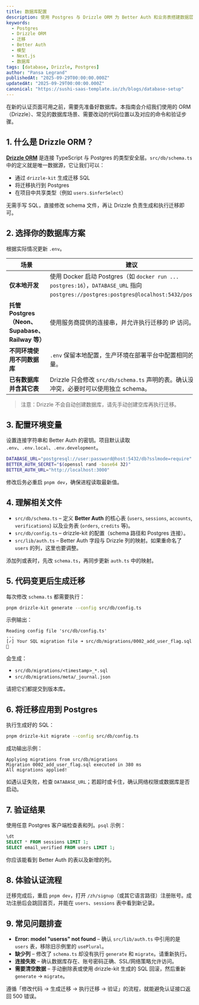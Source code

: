 ```yaml
---
title: 数据库配置
description: 使用 Postgres 与 Drizzle ORM 为 Better Auth 和业务表搭建数据层。
keywords:
  - Postgres
  - Drizzle ORM
  - 迁移
  - Better Auth
  - 模型
  - Next.js
  - 数据库
tags: [database, Drizzle, Postgres]
author: "Pansa Legrand"
publishedAt: "2025-09-29T00:00:00.000Z"
updatedAt: "2025-09-29T00:00:00.000Z"
canonical: "https://sushi-saas-template.io/zh/blogs/database-setup"
---
```


在新的认证页面可用之前，需要先准备好数据库。本指南会介绍我们使用的 ORM（Drizzle）、常见的数据库场景、需要改动的代码位置以及对应的命令和验证步骤。

## 1. 什么是 Drizzle ORM？

**[Drizzle ORM](https://orm.drizzle.team/)** 是连接 TypeScript 与 Postgres 的类型安全层。`src/db/schema.ts` 中的定义就是唯一数据源，它让我们可以：

- 通过 `drizzle-kit` 生成迁移 SQL
- 将迁移执行到 Postgres
- 在项目中共享类型（例如 `users.$inferSelect`）

无需手写 SQL，直接修改 schema 文件，再让 Drizzle 负责生成和执行迁移即可。

## 2. 选择你的数据库方案

根据实际情况更新 `.env`。

| 场景 | 建议 |
| --- | --- |
| **仅本地开发** | 使用 Docker 启动 Postgres（如 `docker run ... postgres:16`），`DATABASE_URL` 指向 `postgres://postgres:postgres@localhost:5432/postgres`。 |
| **托管 Postgres（Neon、Supabase、Railway 等）** | 使用服务商提供的连接串，并允许执行迁移的 IP 访问。 |
| **不同环境使用不同数据库** | `.env` 保留本地配置，生产环境在部署平台中配置相同的环境变量。 |
| **已有数据库并含其它表** | Drizzle 只会修改 `src/db/schema.ts` 声明的表。确认没有命名冲突，必要时可以使用独立 schema。 |

> 注意：Drizzle 不会自动创建数据库，请先手动创建空库再执行迁移。

## 3. 配置环境变量

设置连接字符串和 Better Auth 的密钥。项目默认读取 `.env`、`.env.local`、`.env.development`。

```bash  title=".env"
DATABASE_URL="postgresql://user:password@host:5432/db?sslmode=require"
BETTER_AUTH_SECRET="$(openssl rand -base64 32)"
BETTER_AUTH_URL="http://localhost:3000"
```

修改后务必重启 `pnpm dev`，确保进程读取最新值。

## 4. 理解相关文件

- `src/db/schema.ts` – 定义 **Better Auth** 的核心表 (`users`, `sessions`, `accounts`, `verifications`) 以及业务表 (`orders`, `credits` 等)。
- `src/db/config.ts` – drizzle-kit 的配置（schema 路径和 Postgres 连接）。
- `src/lib/auth.ts` – Better Auth 字段与 Drizzle 列的映射。如果重命名了 `users` 的列，这里也要调整。

添加列或表时，先改 `schema.ts`，再同步更新 `auth.ts` 中的映射。

## 5. 代码变更后生成迁移

每次修改 `schema.ts` 都需要执行：

```bash
pnpm drizzle-kit generate --config src/db/config.ts
```

示例输出：

```
Reading config file 'src/db/config.ts'
...
[✓] Your SQL migration file ➜ src/db/migrations/0002_add_user_flag.sql 🚀
```

会生成：

- `src/db/migrations/<timestamp>_*.sql`
- `src/db/migrations/meta/_journal.json`

请把它们都提交到版本库。

## 6. 将迁移应用到 Postgres

执行生成好的 SQL：

```bash
pnpm drizzle-kit migrate --config src/db/config.ts
```

成功输出示例：

```
Applying migrations from src/db/migrations
Migration 0002_add_user_flag.sql executed in 380 ms
All migrations applied!
```

如遇认证失败，检查 `DATABASE_URL`；若超时或卡住，确认网络权限或数据库是否启动。

## 7. 验证结果

使用任意 Postgres 客户端检查表和列。`psql` 示例：

```sql
\dt
SELECT * FROM sessions LIMIT 1;
SELECT email_verified FROM users LIMIT 1;
```

你应该能看到 Better Auth 的表以及新增的列。

## 8. 体验认证流程

迁移完成后，重启 `pnpm dev`，打开 `/zh/signup`（或其它语言路径）注册账号。成功注册后会跳回首页，并能在 `users`、`sessions` 表中看到新记录。

## 9. 常见问题排查

- **Error: model "userss" not found** – 确认 `src/lib/auth.ts` 中引用的是 `users` 表，移除旧示例里的 `usePlural`。 
- **缺少列** – 修改了 `schema.ts` 却没有执行 `generate` 和 `migrate`。请重新执行。 
- **连接失败** – 确认数据库存在、账号密码正确、SSL/网络策略允许访问。 
- **需要清空数据** – 手动删除表或使用 drizzle-kit 生成的 SQL 回滚，然后重新 `generate` → `migrate`。

遵循「修改代码 → 生成迁移 → 执行迁移 → 验证」的流程，就能避免认证接口返回 500 错误。

